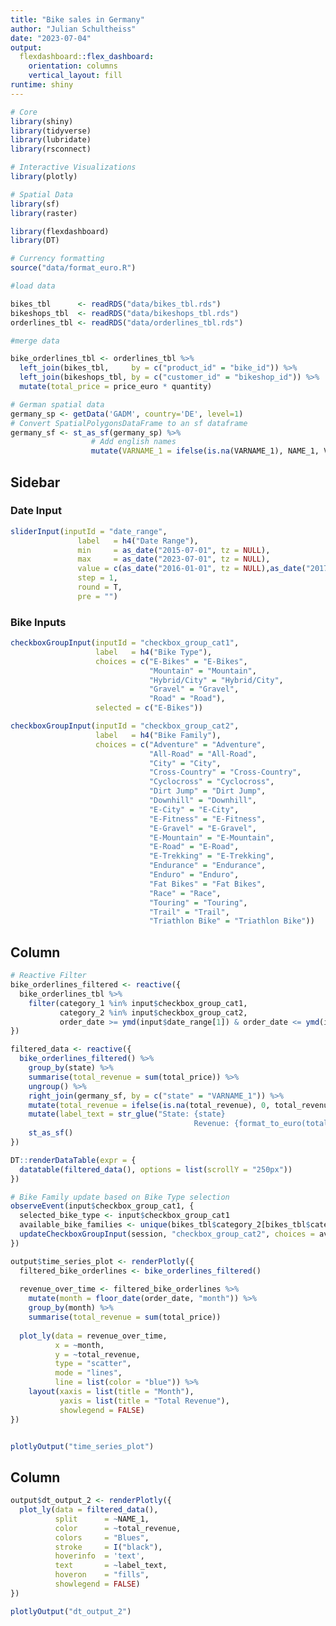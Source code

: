 ```yaml
---
title: "Bike sales in Germany"
author: "Julian Schultheiss"
date: "2023-07-04"
output:
  flexdashboard::flex_dashboard:
    orientation: columns
    vertical_layout: fill
runtime: shiny
---
```


```r
# Core
library(shiny)
library(tidyverse)
library(lubridate)
library(rsconnect)

# Interactive Visualizations
library(plotly)

# Spatial Data
library(sf)
library(raster)

library(flexdashboard)
library(DT)

# Currency formatting
source("data/format_euro.R")
```

```r
#load data

bikes_tbl      <- readRDS("data/bikes_tbl.rds")
bikeshops_tbl  <- readRDS("data/bikeshops_tbl.rds")
orderlines_tbl <- readRDS("data/orderlines_tbl.rds")

#merge data

bike_orderlines_tbl <- orderlines_tbl %>%
  left_join(bikes_tbl,     by = c("product_id" = "bike_id")) %>%
  left_join(bikeshops_tbl, by = c("customer_id" = "bikeshop_id")) %>%
  mutate(total_price = price_euro * quantity)

# German spatial data
germany_sp <- getData('GADM', country='DE', level=1) 
# Convert SpatialPolygonsDataFrame to an sf dataframe
germany_sf <- st_as_sf(germany_sp) %>% 
                  # Add english names
                  mutate(VARNAME_1 = ifelse(is.na(VARNAME_1), NAME_1, VARNAME_1))
```


Sidebar {.sidebar}
-------------------------

### Date Input

```r
sliderInput(inputId = "date_range", 
               label   = h4("Date Range"), 
               min     = as_date("2015-07-01", tz = NULL), 
               max     = as_date("2023-07-01", tz = NULL),
               value = c(as_date("2016-01-01", tz = NULL),as_date("2017-01-01", tz = NULL)),
               step = 1,
               round = T,
               pre = "")
```


### Bike Inputs

```r
checkboxGroupInput(inputId = "checkbox_group_cat1", 
                   label   = h4("Bike Type"), 
                   choices = c("E-Bikes" = "E-Bikes",
                               "Mountain" = "Mountain",
                               "Hybrid/City" = "Hybrid/City",
                               "Gravel" = "Gravel",
                               "Road" = "Road"),
                   selected = c("E-Bikes"))
```

```r
checkboxGroupInput(inputId = "checkbox_group_cat2", 
                   label   = h4("Bike Family"), 
                   choices = c("Adventure" = "Adventure",
                               "All-Road" = "All-Road",
                               "City" = "City",
                               "Cross-Country" = "Cross-Country",
                               "Cyclocross" = "Cyclocross",
                               "Dirt Jump" = "Dirt Jump",
                               "Downhill" = "Downhill",
                               "E-City" = "E-City",
                               "E-Fitness" = "E-Fitness",
                               "E-Gravel" = "E-Gravel",
                               "E-Mountain" = "E-Mountain",
                               "E-Road" = "E-Road",
                               "E-Trekking" = "E-Trekking",
                               "Endurance" = "Endurance",
                               "Enduro" = "Enduro",
                               "Fat Bikes" = "Fat Bikes",
                               "Race" = "Race",
                               "Touring" = "Touring",
                               "Trail" = "Trail",
                               "Triathlon Bike" = "Triathlon Bike"))

```


Column {data-width=400}
-----------------------

```r
# Reactive Filter
bike_orderlines_filtered <- reactive({
  bike_orderlines_tbl %>%
    filter(category_1 %in% input$checkbox_group_cat1,
           category_2 %in% input$checkbox_group_cat2,
           order_date >= ymd(input$date_range[1]) & order_date <= ymd(input$date_range[2]))
})

filtered_data <- reactive({
  bike_orderlines_filtered() %>%
    group_by(state) %>%
    summarise(total_revenue = sum(total_price)) %>%
    ungroup() %>%
    right_join(germany_sf, by = c("state" = "VARNAME_1")) %>% 
    mutate(total_revenue = ifelse(is.na(total_revenue), 0, total_revenue)) %>% 
    mutate(label_text = str_glue("State: {state}
                                         Revenue: {format_to_euro(total_revenue)}")) %>%
    st_as_sf()
})

DT::renderDataTable(expr = {
  datatable(filtered_data(), options = list(scrollY = "250px"))
})

# Bike Family update based on Bike Type selection
observeEvent(input$checkbox_group_cat1, {
  selected_bike_type <- input$checkbox_group_cat1
  available_bike_families <- unique(bikes_tbl$category_2[bikes_tbl$category_1 %in% selected_bike_type])
  updateCheckboxGroupInput(session, "checkbox_group_cat2", choices = available_bike_families, selected = available_bike_families)
})

output$time_series_plot <- renderPlotly({
  filtered_bike_orderlines <- bike_orderlines_filtered()
  
  revenue_over_time <- filtered_bike_orderlines %>%
    mutate(month = floor_date(order_date, "month")) %>%
    group_by(month) %>%
    summarise(total_revenue = sum(total_price))
  
  plot_ly(data = revenue_over_time, 
          x = ~month, 
          y = ~total_revenue, 
          type = "scatter", 
          mode = "lines", 
          line = list(color = "blue")) %>%
    layout(xaxis = list(title = "Month"),
           yaxis = list(title = "Total Revenue"),
           showlegend = FALSE)
})


plotlyOutput("time_series_plot")
```

Column {data-width=600}
-----------------------

```r
output$dt_output_2 <- renderPlotly({
  plot_ly(data = filtered_data(), 
          split      = ~NAME_1, 
          color      = ~total_revenue,
          colors     = "Blues",
          stroke     = I("black"),
          hoverinfo  = 'text', 
          text       = ~label_text, 
          hoveron    = "fills", 
          showlegend = FALSE)
})

plotlyOutput("dt_output_2")
```